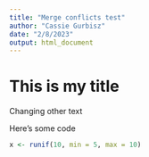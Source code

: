 ```yaml
---
title: "Merge conflicts test"
author: "Cassie Gurbisz"
date: "2/8/2023"
output: html_document
---
```


# This is my title

Changing other text

Here's some code
```r
x <- runif(10, min = 5, max = 10) 
```

